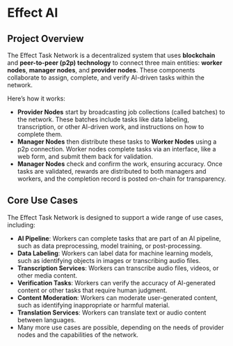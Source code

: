 # Effect AI

## Project Overview
The Effect Task Network is a decentralized system that uses **blockchain** and **peer-to-peer (p2p) technology** to connect three main entities: **worker nodes**, **manager nodes**, and **provider nodes**. These components collaborate to assign, complete, and verify AI-driven tasks within the network.

Here’s how it works:

- **Provider Nodes** start by broadcasting job collections (called batches) to the network. These batches include tasks like data labeling, transcription, or other AI-driven work, and instructions on how to complete them.
- **Manager Nodes** then distribute these tasks to **Worker Nodes** using a p2p connection. Worker nodes complete tasks via an interface, like a web form, and submit them back for validation.
- **Manager Nodes** check and confirm the work, ensuring accuracy. Once tasks are validated, rewards are distributed to both managers and workers, and the completion record is posted on-chain for transparency.


## Core Use Cases

The Effect Task Network is designed to support a wide range of use cases, including:

- **AI Pipeline**: Workers can complete tasks that are part of an AI pipeline, such as data preprocessing, model training, or post-processing.
- **Data Labeling**: Workers can label data for machine learning models, such as identifying objects in images or transcribing audio files.
- **Transcription Services**: Workers can transcribe audio files, videos, or other media content.
- **Verification Tasks**: Workers can verify the accuracy of AI-generated content or other tasks that require human judgment.
- **Content Moderation**: Workers can moderate user-generated content, such as identifying inappropriate or harmful material.
- **Translation Services**: Workers can translate text or audio content between languages.
- Many more use cases are possible, depending on the needs of provider nodes and the capabilities of the network.
